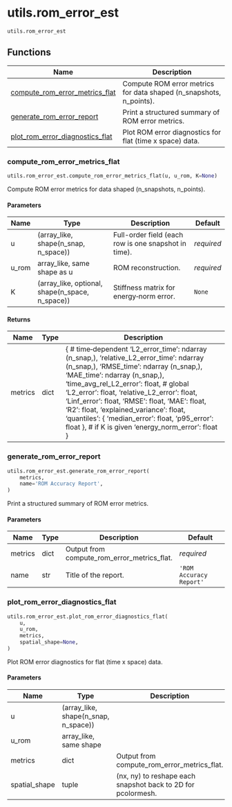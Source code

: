 # utils.rom_error_est { #skrom.utils.rom_error_est }

`utils.rom_error_est`



## Functions

| Name | Description |
| --- | --- |
| [compute_rom_error_metrics_flat](#skrom.utils.rom_error_est.compute_rom_error_metrics_flat) | Compute ROM error metrics for data shaped (n_snapshots, n_points). |
| [generate_rom_error_report](#skrom.utils.rom_error_est.generate_rom_error_report) | Print a structured summary of ROM error metrics. |
| [plot_rom_error_diagnostics_flat](#skrom.utils.rom_error_est.plot_rom_error_diagnostics_flat) | Plot ROM error diagnostics for flat (time x space) data. |

### compute_rom_error_metrics_flat { #skrom.utils.rom_error_est.compute_rom_error_metrics_flat }

```python
utils.rom_error_est.compute_rom_error_metrics_flat(u, u_rom, K=None)
```

Compute ROM error metrics for data shaped (n_snapshots, n_points).

#### Parameters {.doc-section .doc-section-parameters}

| Name   | Type                                            | Description                                          | Default    |
|--------|-------------------------------------------------|------------------------------------------------------|------------|
| u      | (array_like, shape(n_snap, n_space))            | Full-order field (each row is one snapshot in time). | _required_ |
| u_rom  | array_like, same shape as u                     | ROM reconstruction.                                  | _required_ |
| K      | (array_like, optional, shape(n_space, n_space)) | Stiffness matrix for energy‐norm error.              | `None`     |

#### Returns {.doc-section .doc-section-returns}

| Name    | Type   | Description                                                                                                                                                                                                                                                                                                                                                                                                                                                                                                                                                                                                                                                        |
|---------|--------|--------------------------------------------------------------------------------------------------------------------------------------------------------------------------------------------------------------------------------------------------------------------------------------------------------------------------------------------------------------------------------------------------------------------------------------------------------------------------------------------------------------------------------------------------------------------------------------------------------------------------------------------------------------------|
| metrics | dict   | {   # time‐dependent   'L2_error_time':           ndarray (n_snap,),   'relative_L2_error_time':  ndarray (n_snap,),   'RMSE_time':               ndarray (n_snap,),   'MAE_time':                ndarray (n_snap,),   'time_avg_rel_L2_error':   float,   # global   'L2_error':                float,   'relative_L2_error':       float,   'Linf_error':              float,   'RMSE':                    float,   'MAE':                     float,   'R2':                      float,   'explained_variance':      float,   'quantiles': {      'median_error': float,      'p95_error':   float   },   # if K is given   'energy_norm_error':       float } |

### generate_rom_error_report { #skrom.utils.rom_error_est.generate_rom_error_report }

```python
utils.rom_error_est.generate_rom_error_report(
    metrics,
    name='ROM Accuracy Report',
)
```

Print a structured summary of ROM error metrics.

#### Parameters {.doc-section .doc-section-parameters}

| Name    | Type   | Description                                 | Default                 |
|---------|--------|---------------------------------------------|-------------------------|
| metrics | dict   | Output from compute_rom_error_metrics_flat. | _required_              |
| name    | str    | Title of the report.                        | `'ROM Accuracy Report'` |

### plot_rom_error_diagnostics_flat { #skrom.utils.rom_error_est.plot_rom_error_diagnostics_flat }

```python
utils.rom_error_est.plot_rom_error_diagnostics_flat(
    u,
    u_rom,
    metrics,
    spatial_shape=None,
)
```

Plot ROM error diagnostics for flat (time x space) data.

#### Parameters {.doc-section .doc-section-parameters}

| Name          | Type                                 | Description                                                  | Default    |
|---------------|--------------------------------------|--------------------------------------------------------------|------------|
| u             | (array_like, shape(n_snap, n_space)) |                                                              | _required_ |
| u_rom         | array_like, same shape               |                                                              | _required_ |
| metrics       | dict                                 | Output from compute_rom_error_metrics_flat.                  | _required_ |
| spatial_shape | tuple                                | (nx, ny) to reshape each snapshot back to 2D for pcolormesh. | `None`     |